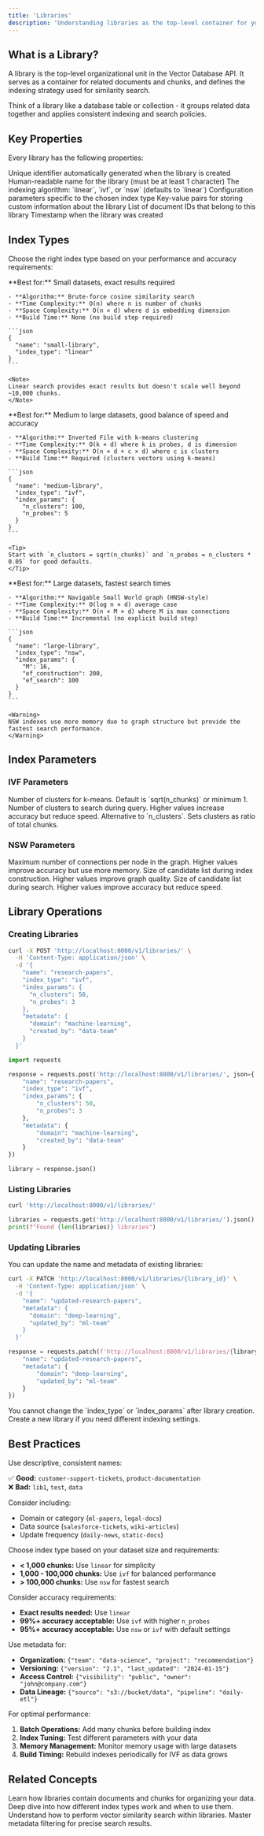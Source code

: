 ```yaml
---
title: 'Libraries'
description: 'Understanding libraries as the top-level container for your vector data'
---
```


## What is a Library?

A library is the top-level organizational unit in the Vector Database API. It serves as a container for related documents and chunks, and defines the indexing strategy used for similarity search.

<Info>
Think of a library like a database table or collection - it groups related data together and applies consistent indexing and search policies.
</Info>

## Key Properties

Every library has the following properties:

<ParamField path="id" type="UUID" required>
  Unique identifier automatically generated when the library is created
</ParamField>

<ParamField path="name" type="string" required>
  Human-readable name for the library (must be at least 1 character)
</ParamField>

<ParamField path="index_type" type="string" required>
  The indexing algorithm: `linear`, `ivf`, or `nsw` (defaults to `linear`)
</ParamField>

<ParamField path="index_params" type="object" optional>
  Configuration parameters specific to the chosen index type
</ParamField>

<ParamField path="metadata" type="object" optional>
  Key-value pairs for storing custom information about the library
</ParamField>

<ParamField path="documents" type="array" readonly>
  List of document IDs that belong to this library
</ParamField>

<ParamField path="created_at" type="datetime" readonly>
  Timestamp when the library was created
</ParamField>

## Index Types

Choose the right index type based on your performance and accuracy requirements:

<Tabs>
  <Tab title="Linear">
    **Best for:** Small datasets, exact results required
    
    - **Algorithm:** Brute-force cosine similarity search
    - **Time Complexity:** O(n) where n is number of chunks
    - **Space Complexity:** O(n × d) where d is embedding dimension
    - **Build Time:** None (no build step required)
    
    ```json
    {
      "name": "small-library",
      "index_type": "linear"
    }
    ```
    
    <Note>
    Linear search provides exact results but doesn't scale well beyond ~10,000 chunks.
    </Note>
  </Tab>
  
  <Tab title="IVF">
    **Best for:** Medium to large datasets, good balance of speed and accuracy
    
    - **Algorithm:** Inverted File with k-means clustering
    - **Time Complexity:** O(k × d) where k is probes, d is dimension
    - **Space Complexity:** O(n × d + c × d) where c is clusters
    - **Build Time:** Required (clusters vectors using k-means)
    
    ```json
    {
      "name": "medium-library",
      "index_type": "ivf",
      "index_params": {
        "n_clusters": 100,
        "n_probes": 5
      }
    }
    ```
    
    <Tip>
    Start with `n_clusters = sqrt(n_chunks)` and `n_probes = n_clusters * 0.05` for good defaults.
    </Tip>
  </Tab>
  
  <Tab title="NSW">
    **Best for:** Large datasets, fastest search times
    
    - **Algorithm:** Navigable Small World graph (HNSW-style)
    - **Time Complexity:** O(log n × d) average case
    - **Space Complexity:** O(n × M × d) where M is max connections
    - **Build Time:** Incremental (no explicit build step)
    
    ```json
    {
      "name": "large-library", 
      "index_type": "nsw",
      "index_params": {
        "M": 16,
        "ef_construction": 200,
        "ef_search": 100
      }
    }
    ```
    
    <Warning>
    NSW indexes use more memory due to graph structure but provide the fastest search performance.
    </Warning>
  </Tab>
</Tabs>

## Index Parameters

### IVF Parameters

<ParamField path="n_clusters" type="integer" default="auto">
  Number of clusters for k-means. Default is `sqrt(n_chunks)` or minimum 1.
</ParamField>

<ParamField path="n_probes" type="integer" default="1">
  Number of clusters to search during query. Higher values increase accuracy but reduce speed.
</ParamField>

<ParamField path="cluster_ratio" type="float" default="0.1">
  Alternative to `n_clusters`. Sets clusters as ratio of total chunks.
</ParamField>

### NSW Parameters

<ParamField path="M" type="integer" default="16">
  Maximum number of connections per node in the graph. Higher values improve accuracy but use more memory.
</ParamField>

<ParamField path="ef_construction" type="integer" default="200">
  Size of candidate list during index construction. Higher values improve graph quality.
</ParamField>

<ParamField path="ef_search" type="integer" default="100">
  Size of candidate list during search. Higher values improve accuracy but reduce speed.
</ParamField>

## Library Operations

### Creating Libraries

<CodeGroup>

```bash cURL
curl -X POST 'http://localhost:8000/v1/libraries/' \
  -H 'Content-Type: application/json' \
  -d '{
    "name": "research-papers",
    "index_type": "ivf",
    "index_params": {
      "n_clusters": 50,
      "n_probes": 3
    },
    "metadata": {
      "domain": "machine-learning",
      "created_by": "data-team"
    }
  }'
```

```python Python
import requests

response = requests.post('http://localhost:8000/v1/libraries/', json={
    "name": "research-papers",
    "index_type": "ivf", 
    "index_params": {
        "n_clusters": 50,
        "n_probes": 3
    },
    "metadata": {
        "domain": "machine-learning",
        "created_by": "data-team"
    }
})

library = response.json()
```

</CodeGroup>

### Listing Libraries

<CodeGroup>

```bash cURL
curl 'http://localhost:8000/v1/libraries/'
```

```python Python
libraries = requests.get('http://localhost:8000/v1/libraries/').json()
print(f"Found {len(libraries)} libraries")
```

</CodeGroup>

### Updating Libraries

You can update the name and metadata of existing libraries:

<CodeGroup>

```bash cURL
curl -X PATCH 'http://localhost:8000/v1/libraries/{library_id}' \
  -H 'Content-Type: application/json' \
  -d '{
    "name": "updated-research-papers",
    "metadata": {
      "domain": "deep-learning",
      "updated_by": "ml-team"
    }
  }'
```

```python Python
response = requests.patch(f'http://localhost:8000/v1/libraries/{library_id}', json={
    "name": "updated-research-papers",
    "metadata": {
        "domain": "deep-learning", 
        "updated_by": "ml-team"
    }
})
```

</CodeGroup>

<Warning>
You cannot change the `index_type` or `index_params` after library creation. Create a new library if you need different indexing settings.
</Warning>

## Best Practices

<AccordionGroup>
<Accordion title="Naming Conventions">
  Use descriptive, consistent names:
  
  ✅ **Good:** `customer-support-tickets`, `product-documentation`  
  ❌ **Bad:** `lib1`, `test`, `data`
  
  Consider including:
  - Domain or category (`ml-papers`, `legal-docs`)
  - Data source (`salesforce-tickets`, `wiki-articles`)
  - Update frequency (`daily-news`, `static-docs`)
</Accordion>

<Accordion title="Index Selection">
  Choose index type based on your dataset size and requirements:
  
  - **< 1,000 chunks:** Use `linear` for simplicity
  - **1,000 - 100,000 chunks:** Use `ivf` for balanced performance  
  - **> 100,000 chunks:** Use `nsw` for fastest search
  
  Consider accuracy requirements:
  - **Exact results needed:** Use `linear`
  - **99%+ accuracy acceptable:** Use `ivf` with higher `n_probes`
  - **95%+ accuracy acceptable:** Use `nsw` or `ivf` with default settings
</Accordion>

<Accordion title="Metadata Usage">
  Use metadata for:
  
  - **Organization:** `{"team": "data-science", "project": "recommendation"}`
  - **Versioning:** `{"version": "2.1", "last_updated": "2024-01-15"}`
  - **Access Control:** `{"visibility": "public", "owner": "john@company.com"}`
  - **Data Lineage:** `{"source": "s3://bucket/data", "pipeline": "daily-etl"}`
</Accordion>

<Accordion title="Performance Optimization">
  For optimal performance:
  
  1. **Batch Operations:** Add many chunks before building index
  2. **Index Tuning:** Test different parameters with your data
  3. **Memory Management:** Monitor memory usage with large datasets
  4. **Build Timing:** Rebuild indexes periodically for IVF as data grows
</Accordion>
</AccordionGroup>

## Related Concepts

<CardGroup cols={2}>
  <Card
    title="Documents and Chunks"
    icon="file-text"
    href="/essentials/documents-and-chunks"
  >
    Learn how libraries contain documents and chunks for organizing your data.
  </Card>
  <Card
    title="Indexing"
    icon="chart-network"
    href="/essentials/indexing"
  >
    Deep dive into how different index types work and when to use them.
  </Card>
  <Card
    title="Searching"
    icon="magnifying-glass"
    href="/essentials/searching"
  >
    Understand how to perform vector similarity search within libraries.
  </Card>
  <Card
    title="Filtering"
    icon="filter"
    href="/essentials/filtering"
  >
    Master metadata filtering for precise search results.
  </Card>
</CardGroup>
